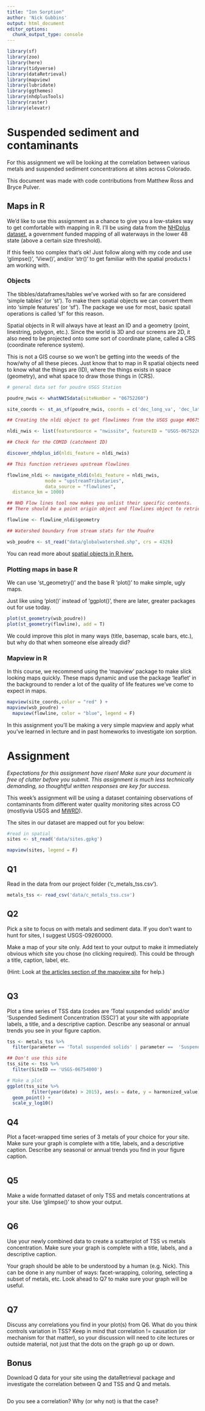 ```yaml
---
title: "Ion Sorption"
author: 'Nick Gubbins'
output: html_document
editor_options: 
  chunk_output_type: console
---
```


```r
library(sf)
library(zoo)
library(here)
library(tidyverse)
library(dataRetrieval)
library(mapview)
library(lubridate)
library(ggthemes)
library(nhdplusTools)
library(raster)
library(elevatr)
```


# Suspended sediment and contaminants

For this assignment we will be looking at the correlation between various
metals and suspended sediment concentrations at sites across Colorado. 

This document was made with code contributions from Matthew Ross and Bryce Pulver.

## Maps in R

We'd like to use this assignment as a chance to give you a low-stakes way to get
comfortable with mapping in R. I'll be using data from the [NHDplus dataset](https://www.epa.gov/waterdata/basic-information), a government funded mapping of all waterways in the lower 48 state (above a certain size threshold).

If this feels too complex that's ok! Just follow along with my code and use 
'glimpse()', 'View()', and/or 'str()' to get familiar with the spatial products 
I am working with. 

### Objects

The tibbles/dataframes/tables we've worked with so far are considered 'simple 
tables' (or 'st'). To make them spatial objects we can convert them into 'simple
features' (or 'sf'). The package we use for most, basic spatail operations is 
called 'sf' for this reason.

Spatial objects in R will always have at least an ID and a geometry (point, 
linestring, polygon, etc.). Since the world is 3D and our screens are 2D, it 
also need to be projected onto some sort of coordinate plane, called a CRS 
(coordinate reference system). 

This is not a GIS course so we won't be getting into the weeds of the how/why 
of all these pieces. Just know that to map in R spatial objects need to know 
what the things are (ID), where the things exists in space (geometry), and what
space to draw those things in (CRS). 

```r
# general data set for poudre USGS Station

poudre_nwis <- whatNWISdata(siteNumber = "06752260")

site_coords <- st_as_sf(poudre_nwis, coords = c('dec_long_va', 'dec_lat_va'), crs = 4326)

## Creating the nldi object to get flowlinmes from the USGS guage #06752260

nldi_nwis <- list(featureSource = "nwissite", featureID = "USGS-06752260")

## Check for the COMID (catchment ID)

discover_nhdplus_id(nldi_feature = nldi_nwis)

## This function retrieves upstream flowlines

flowline_nldi <- navigate_nldi(nldi_feature = nldi_nwis,
              mode = "upstreamTributaries",
              data_source = "flowlines",
  distance_km = 1000)

## NHD Flow lines tool now makes you unlist their specific contents. 
## There should be a point origin object and flowlines object to retrieve them the easiest way is as follows

flowline <- flowline_nldi$geometry

## Watershed boundary from stream stats for the Poudre

wsb_poudre <- st_read("data/globalwatershed.shp", crs = 4326)

```

You can read more about [spatial objects in R here.](https://rspatial.org/raster/spatial/index.html)

### Plotting maps in base R

We can use 'st_geometry()' and the base R 'plot()' to make simple, ugly maps. 

Just like using 'plot()' instead of 'ggplot()', there are later, greater packages
out for use today.

```r

plot(st_geometry(wsb_poudre))
plot(st_geometry(flowline), add = T)
```

We could improve this plot in many ways (title, basemap, scale bars, etc.), but
why do that when someone else already did?

### Mapview in R

In this course, we recommend using the 'mapview' package to make slick looking 
maps quickly. These maps dynamic and use the package 'leaflet' in the background
to render a lot of the quality of life features we've come to expect in maps. 

```r
mapview(site_coords,color = "red" ) +
mapview(wsb_poudre) +
  mapview(flowline, color = "blue", legend = F)
```

In this assignment you'll be making a very simple mapview and apply what you've 
learned in lecture and in past homeworks to investigate ion sorption. 

# Assignment

*Expectations for this assignment have risen! Make sure your document is free of clutter before you submit. This assignment is much less technically demanding, so thoughtful written responses are key for success.*

This week's assignment will be using a dataset containing observations of 
contaminants from different water quality monitoring sites across CO (mostlyvia  USGS and [MWRD](https://www.metrowaterrecovery.com/)).

The sites in our dataset are mapped out for you below:

```r
#read in spatial
sites <- st_read('data/sites.gpkg')

mapview(sites, legend = F)
```

## Q1

Read in the data from our project folder ('c_metals_tss.csv').

```r
metals_tss <- read_csv('data/c_metals_tss.csv')
```


## Q2

Pick a site to focus on with metals and sediment data. If you don't want to hunt
for sites, I suggest USGS-09260000. 

Make a map of your site only. Add text to your output to make it immediately 
obvious which site you chose (no clicking required). This could be through a title,
caption, label, etc.

(Hint: Look at [the articles section of the mapview site](https://r-spatial.github.io/mapview/articles/articles/mapview_01-basics.html) for help.)


```r

```

## Q3

Plot a time series of TSS data (codes are 'Total suspended solids' and/or 
'Suspended Sediment Concentration (SSC)') at your site with appopriate labels, 
a title, and a descriptive caption. Describe any seasonal or annual trends you 
see in your figure caption.


```r
tss <- metals_tss %>%
  filter(parameter == 'Total suspended solids' | parameter ==  'Suspended Sediment Concentration (SSC)')

## Don't use this site
tss_site <- tss %>%
  filter(SiteID == 'USGS-06754000')

# Make a plot
ggplot(tss_site %>%
         filter(year(date) > 2015), aes(x = date, y = harmonized_value)) + 
  geom_point() + 
  scale_y_log10()
```

## Q4

Plot a facet-wrapped time series of 3 metals of your choice for your site. 
Make sure your graph is complete with a title, labels, and a descriptive caption.
Describe any seasonal or annual trends you find in your figure caption.

```r

```


## Q5

Make a wide formatted dataset of only TSS and metals concentrations at your site.
Use 'glimpse()' to show your output.

```r

```

## Q6

Use your newly combined data to create a scatterplot of TSS vs metals concentration.
Make sure your graph is complete with a title, labels, and a descriptive caption.

Your graph should be able to be understood by a human (e.g. Nick). This can be 
done in any number of ways: facet-wrapping, coloring, selecting a subset of metals,
etc. Look ahead to Q7 to make sure your graph will be useful. 

```r

```

## Q7 

Discuss any correlations you find in your plot(s) from Q6. What do you think 
controls variation in TSS? Keep in mind that correlation != causation (or 
mechanism for that matter), so your discussion will need to cite lectures or 
outside material, not just that the dots on the graph go up or down. 


## Bonus

Download Q data for your site using the dataRetrieval package and investigate 
the correlation between Q and TSS and Q and metals.

```r

```


Do you see a correlation? Why (or why not) is that the case? 


